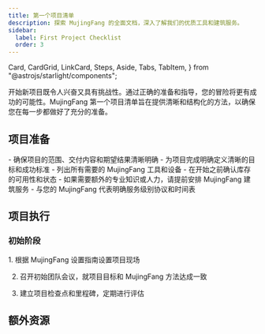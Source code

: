 ```yaml
---
title: 第一个项目清单
description: 探索 MujingFang 的全面文档，深入了解我们的优质工具和建筑服务。
sidebar:
  label: First Project Checklist
  order: 3
---
```


  Card,
  CardGrid,
  LinkCard,
  Steps,
  Aside,
  Tabs,
  TabItem,
} from "@astrojs/starlight/components";

开始新项目既令人兴奋又具有挑战性。通过正确的准备和指导，您的冒险将更有成功的可能性。MujingFang 第一个项目清单旨在提供清晰和结构化的方法，以确保您在每一步都做好了充分的准备。

## 项目准备

<CardGrid>
  <Card title="范围和目标">
    - 确保项目的范围、交付内容和期望结果清晰明确 -
    为项目完成明确定义清晰的目标和成功标准
  </Card>
  <Card title="工具和设备">
    - 列出所有需要的 MujingFang 工具和设备 - 在开始之前确认库存的可用性和状态
  </Card>
  <Card title="安排服务">
    - 如果需要额外的专业知识或人力，请提前安排 MujingFang 建筑服务 - 与您的
    MujingFang 代表明确服务级别协议和时间表
  </Card>
</CardGrid>

## 项目执行

### 初始阶段

<Steps>
1. 根据 MujingFang 设置指南设置项目现场

2. 召开初始团队会议，就项目目标和 MujingFang 方法达成一致

3. 建立项目检查点和里程碑，定期进行评估
   </Steps>

## 额外资源

<CardGrid>
  <LinkCard
    title="详细指南"
    description="访问 MujingFang 工具和服务的深度文档和用户手册。"
    href="zh-cn/guides/getting-started"
  />
  <LinkCard
    title="支持联系人"
    description="保持 MujingFang 支持的联系人详细信息，可在项目期间提供帮助。"
    href="zh-cn/guides/getting-started"
  />
  <LinkCard
    title="高级学习"
    description="探索 MujingFang 提供的进一步教育资源，以完善您的技能和知识基础。"
    href="zh-cn/guides/getting-started"
  />
</CardGrid>
